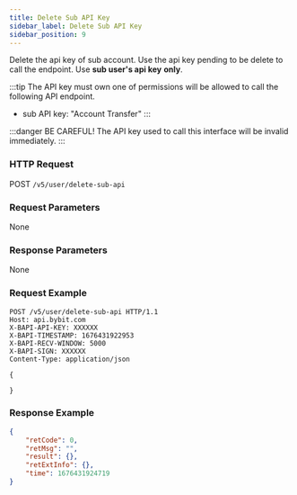 ```yaml
---
title: Delete Sub API Key
sidebar_label: Delete Sub API Key
sidebar_position: 9
---
```


Delete the api key of sub account. Use the api key pending to be delete to call the endpoint. Use **sub user's api key** **only**.

:::tip
The API key must own one of permissions will be allowed to call the following API endpoint.
* sub API key: "Account Transfer"
:::

:::danger
BE CAREFUL! The API key used to call this interface will be invalid immediately.
:::

### HTTP Request
POST `/v5/user/delete-sub-api`

### Request Parameters
None

### Response Parameters
None

### Request Example

```http
POST /v5/user/delete-sub-api HTTP/1.1
Host: api.bybit.com
X-BAPI-API-KEY: XXXXXX
X-BAPI-TIMESTAMP: 1676431922953
X-BAPI-RECV-WINDOW: 5000
X-BAPI-SIGN: XXXXXX
Content-Type: application/json

{

}
```

### Response Example

```json
{
    "retCode": 0,
    "retMsg": "",
    "result": {},
    "retExtInfo": {},
    "time": 1676431924719
}
```
